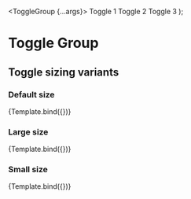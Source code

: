 

<Meta title="Components/ToggleGroup/Size" component={ToggleGroup} />

  <ToggleGroup {...args}>
    <Toggle name="sizeToggles" id="id-1" value="1">
      Toggle 1
    </Toggle>
    <Toggle name="sizeToggles" id="id-2" value="2">
      Toggle 2
    </Toggle>
    <Toggle name="sizeToggles" id="id-3" value="3">
      Toggle 3
    </Toggle>
  </ToggleGroup>
);

# Toggle Group

## Toggle sizing variants

### Default size

<Canvas>
  <Story name="Default" args={{ type: 'radio', name: 'sizeToggles' }}>
    {Template.bind({})}
  </Story>
</Canvas>

### Large size

<Canvas>
  <Story name="Large" args={{ type: 'radio', name: 'sizeToggles', size: 'lg' }}>
    {Template.bind({})}
  </Story>
</Canvas>

### Small size

<Canvas>
  <Story name="Small" args={{ type: 'radio', name: 'sizeToggles', size: 'sm' }}>
    {Template.bind({})}
  </Story>
</Canvas>
